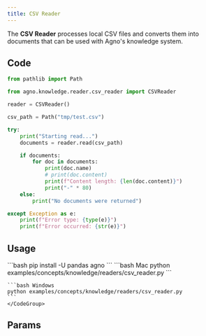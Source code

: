 ```yaml
---
title: CSV Reader
---
```


The **CSV Reader** processes local CSV files and converts them into documents that can be used with Agno's knowledge system.

## Code

```python examples/concepts/knowledge/readers/csv_reader.py
from pathlib import Path

from agno.knowledge.reader.csv_reader import CSVReader

reader = CSVReader()

csv_path = Path("tmp/test.csv")

try:
    print("Starting read...")
    documents = reader.read(csv_path)

    if documents:
        for doc in documents:
            print(doc.name)
            # print(doc.content)
            print(f"Content length: {len(doc.content)}")
            print("-" * 80)
    else:
        print("No documents were returned")

except Exception as e:
    print(f"Error type: {type(e)}")
    print(f"Error occurred: {str(e)}")
```

## Usage

<Steps>
  <Snippet file="create-venv-step.mdx" />

  <Step title="Install libraries">
    ```bash
    pip install -U pandas agno
    ```
  </Step>

  <Step title="Run Agent">
    <CodeGroup>
    ```bash Mac
    python examples/concepts/knowledge/readers/csv_reader.py
    ```

    ```bash Windows
    python examples/concepts/knowledge/readers/csv_reader.py
    ```
    </CodeGroup>
  </Step>
</Steps>

## Params

<Snippet file="csv-reader-reference.mdx" />
